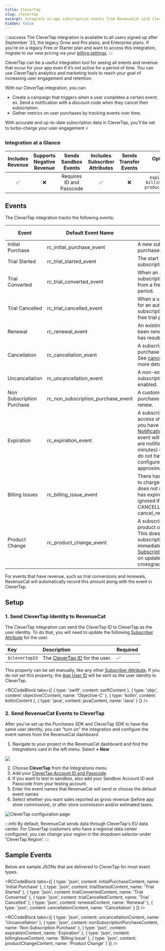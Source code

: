 ```yaml
---
title: CleverTap
slug: clevertap
excerpt: Integrate in-app subscription events from RevenueCat with CleverTap
hidden: false
---
```


:::success
The CleverTap integration is available to all users signed up after September '23, the legacy Grow and Pro plans, and Enterprise plans. If you're on a legacy Free or Starter plan and want to access this integration, migrate to our new pricing via your [billing settings](https://app.revenuecat.com/settings/billing).
:::

CleverTap can be a useful integration tool for seeing all events and revenue that occur for your app even if it’s not active for a period of time. You can use CleverTap’s analytics and marketing tools to reach your goal of increasing user engagement and retention.

With our CleverTap integration, you can:

- Create a campaign that triggers when a user completes a certain event; ex. Send a notification with a discount code when they cancel their subscription.
- Gather metrics on user purchases by tracking events over time.

With accurate and up-to-date subscription data in CleverTap, you'll be set to turbo-charge your user engagement ⚡️

### Integration at a Glance

| Includes Revenue | Supports Negative Revenue |   Sends Sandbox Events   | Includes Subscriber Attributes | Sends Transfer Events |                      Optional Event Types                       |
| :--------------: | :-----------------------: | :----------------------: | :----------------------------: | :-------------------: | :-------------------------------------------------------------: |
|        ✅        |            ❌             | Requires ID and Passcode |               ✅               |          ❌           | `expiration_event` `billing_issue_event` `product_change_event` |

## Events

The CleverTap integration tracks the following events:

| Event                    | Default Event Name           | Description                                                                                                                                                                                                                                                                                                                                                                                                    | App Store | Play Store | Amazon | Stripe | Promo |
|--------------------------|------------------------------|----------------------------------------------------------------------------------------------------------------------------------------------------------------------------------------------------------------------------------------------------------------------------------------------------------------------------------------------------------------------------------------------------------------|-----------|------------|--------|--------|-------|
| Initial Purchase         | rc_initial_purchase_event    | A new subscription has been purchased.                                                                                                                                                                                                                                                                                                                                                                         | ✅         | ✅          | ✅      | ✅      | ❌     |
| Trial Started            | rc_trial_started_event       | The start of an auto-renewing subscription product free trial.                                                                                                                                                                                                                                                                                                                                                 | ✅         | ✅          | ✅      | ✅      | ❌     |
| Trial Converted          | rc_trial_converted_event     | When an auto-renewing subscription product converts from a free trial to normal paid period.                                                                                                                                                                                                                                                                                                                   | ✅         | ✅          | ✅      | ✅      | ❌     |
| Trial Cancelled          | rc_trial_cancelled_event     | When a user turns off renewals for an auto-renewing subscription product during a free trial period.                                                                                                                                                                                                                                                                                                           | ✅         | ✅          | ✅      | ✅      | ❌     |
| Renewal                  | rc_renewal_event             | An existing subscription has been renewed or a lapsed user has resubscribed.                                                                                                                                                                                                                                                                                                                                  | ✅         | ✅          | ✅      | ✅      | ❌     |
| Cancellation             | rc_cancellation_event        | A subscription or non-renewing purchase has been cancelled. See [cancellation reasons](https://www.revenuecat.com/docs/event-types-and-fields#cancellation-and-expiration-reasons) for more details.                                                                                                                                                                                                            | ✅         | ✅          | ✅      | ✅      | ✅     |
| Uncancellation           | rc_uncancellation_event      | A non-expired cancelled subscription has been re-enabled.                                                                                                                                                                                                                                                                                                                                                      | ✅         | ✅          | ✅      | ❌      | ❌     |
| Non Subscription Purchase| rc_non_subscription_purchase_event | A customer has made a purchase that will not auto-renew.                                                                                                                                                                                                                                                                                                                                                       | ✅         | ✅          | ✅      | ✅      | ✅     |
| Expiration               | rc_expiration_event          | A subscription has expired and access should be removed. If you have [Platform Server Notifications](https://www.revenuecat.com/docs/server-notifications) configured, this event will occur as soon as we are notified (within seconds to minutes) of the expiration. If you do not have notifications configured, delays may be approximately 1 hour.                                                        | ✅         | ✅          | ✅      | ✅      | ✅     |
| Billing Issues           | rc_billing_issue_event       | There has been a problem trying to charge the subscriber. This does not mean the subscription has expired. Can be safely ignored if listening to CANCELLATION event + cancel_reason=BILLING_ERROR.                                                                                                                                                                                                             | ✅         | ✅          | ✅      | ✅      | ❌     |
| Product Change           | rc_product_change_event      | A subscriber has changed the product of their subscription. This does not mean the new subscription is in effect immediately. See [Managing Subscriptions](https://www.revenuecat.com/docs/managing-subscriptions) for more details on updates, downgrades, and crossgrades.                                                                                                                                    | ✅         | ✅          | ❌      | ✅      | ❌     |

For events that have revenue, such as trial conversions and renewals, RevenueCat will automatically record this amount along with the event in CleverTap.

## Setup

### 1. Send CleverTap Identity to RevenueCat

The CleverTap integration can send the CleverTap ID to CleverTap as the user identity. To do that, you will need to update the following [Subscriber Attribute](doc:subscriber-attributes) for the user.

| Key            | Description                                                                                                              | Required |
| :------------- | :----------------------------------------------------------------------------------------------------------------------- | :------- |
| `$clevertapId` | The [CleverTap ID](https://developer.clevertap.com/docs/concepts-user-profiles#section-identifying-a-user) for the user. | ✅       |

This property can be set manually, like any other [Subscriber Attribute](doc:subscriber-attributes). If you do not set this property, the [App User ID](doc:user-ids) will be sent as the user identity to CleverTap.


<RCCodeBlock tabs={[
    { type: 'swift', content: swiftContent },
    { type: 'objc', content: objectiveCContent, name: 'Objective-C' },
    { type: 'kotlin', content: kotlinContent },
    { type: 'java', content: javaContent, name: 'Java' }
]} />

### 2. Send RevenueCat Events to CleverTap

After you've set up the _Purchases SDK_ and CleverTap SDK to have the same user identity, you can "turn on" the integration and configure the event names from the RevenueCat dashboard.

1. Navigate to your project in the RevenueCat dashboard and find the _Integrations_ card in the left menu. Select **+ New**

![](https://files.readme.io/61990eb-app.revenuecat.com_projects_85ff18c7_collaborators_1.png)

2. Choose **CleverTap** from the Integrations menu
3. Add your [CleverTap Account ID and Passcode](https://developer.clevertap.com/docs/api-quickstart-guide).
4. If you want to test in sandbox, also add your Sandbox Account ID and Passcode from your testing account.
5. Enter the event names that RevenueCat will send or choose the default event names
6. Select whether you want sales reported as gross revenue (before app store commission), or after store commission and/or estimated taxes.

![CleverTap configuration page](https://files.readme.io/444dd1c-clevertap_screesnshot.png)

:::info
By default, RevenueCat sends data through CleverTap's EU data center. For CleverTap customers who have a regional data center configured, you can change your region in the dropdown selector under 'CleverTap Region'.
:::

## Sample Events

Below are sample JSONs that are delivered to CleverTap for most event types.


<RCCodeBlock tabs={[
    { type: 'json', content: initialPurchaseContent, name: 'Initial Purchase' },
    { type: 'json', content: trialStartedContent, name: 'Trial Started' },
    { type: 'json', content: trialConvertedContent, name: 'Trial Converted' },
    { type: 'json', content: trialCancelledContent, name: 'Trial Cancelled' },
    { type: 'json', content: renewalContent, name: 'Renewal' },
    { type: 'json', content: cancellationContent, name: 'Cancellation' }
]} />


<RCCodeBlock tabs={[
    { type: 'json', content: uncancellationContent, name: 'Uncancellation' },
    { type: 'json', content: nonSubscriptionPurchaseContent, name: 'Non Subscription Purchase' },
    { type: 'json', content: expirationContent, name: 'Expiration' },
    { type: 'json', content: billingIssueContent, name: 'Billing Issue' },
    { type: 'json', content: productChangeContent, name: 'Product Change' }
]} />